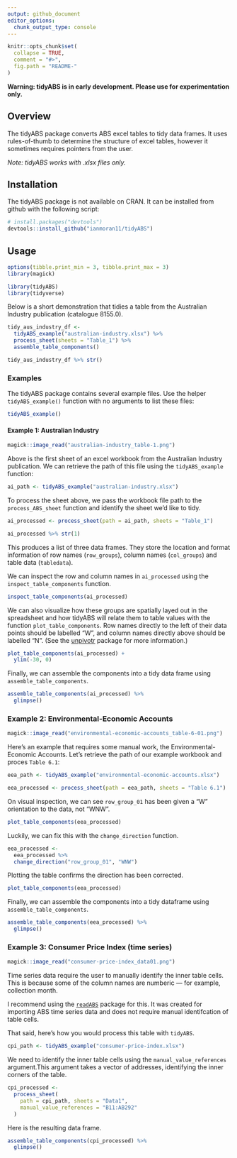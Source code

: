 ```yaml
---
output: github_document
editor_options: 
  chunk_output_type: console
---
```


<!-- README.md is generated from README.Rmd. Please edit that file -->

```r
knitr::opts_chunk$set(
  collapse = TRUE,
  comment = "#>",
  fig.path = "README-"
)
```


**Warning: tidyABS is in early development. Please use for experimentation only.**

## Overview

The tidyABS package converts ABS excel tables to tidy data frames. It uses rules-of-thumb to determine the structure of excel tables, however it sometimes requires pointers from the user. 


_Note: tidyABS works with .xlsx files only._

## Installation

The tidyABS package is not available on CRAN. It can be installed from github with the following script:
 
```r
# install.packages("devtools")
devtools::install_github("ianmoran11/tidyABS")
```

## Usage

```r
options(tibble.print_min = 3, tibble.print_max = 3)
library(magick)
```

```r
library(tidyABS)
library(tidyverse)
```

Below is a short demonstration that tidies a table from the Australian Industry publication (catalogue 8155.0). 
```r

tidy_aus_industry_df <-
  tidyABS_example("australian-industry.xlsx") %>%
  process_sheet(sheets = "Table_1") %>%
  assemble_table_components()

tidy_aus_industry_df %>% str()
```

### Examples

The tidyABS package contains several example files. Use the helper `tidyABS_example()` function with no arguments to list these files:

```r
tidyABS_example()
```

#### Example 1: Australian Industry

```r
magick::image_read("australian-industry_table-1.png")
```

Above is the  first sheet of an excel workbook from the Australian Industry publication. We can retrieve the path of this file  using the `tidyABS_example` function:

```r
ai_path <- tidyABS_example("australian-industry.xlsx")
```

To process the sheet above, we pass the workbook file path to the `process_ABS_sheet` function and identify the sheet we'd like to tidy. 

```r
ai_processed <- process_sheet(path = ai_path, sheets = "Table_1")

ai_processed %>% str(1)
```

This produces a list of three data frames. They store the location and format information of row names (`row_groups`), column names (`col_groups`) and table data (`tabledata`).  

We can inspect the row and column names in  `ai_processed` using the `inspect_table_components` function.

```r
inspect_table_components(ai_processed)
```

We can also visualize how these groups are spatially layed out in the spreadsheet and how tidyABS will relate them to table values with the function `plot_table_components`. Row names directly to the left of their data points should be labelled "W", and column names directly above should be labelled "N". (See the [unpivotr](https://github.com/nacnudus/unpivotr) package for more information.)

```r
plot_table_components(ai_processed) +
  ylim(-30, 0)
```

Finally, we can assemble the components into a tidy data frame using `assemble_table_components`.

```r
assemble_table_components(ai_processed) %>%
  glimpse()
```

### Example 2: Environmental-Economic Accounts

```r
magick::image_read("environmental-economic-accounts_table-6-01.png")
```

Here's an example that requires some manual work, the Environmental-Economic Accounts. Let's retrieve the path of our example workbook and proces `Table 6.1`:

```r
eea_path <- tidyABS_example("environmental-economic-accounts.xlsx")

eea_processed <- process_sheet(path = eea_path, sheets = "Table 6.1")
```

On visual inspection, we can see `row_group_01` has been given a "W" orientation to the data, not "WNW". 

```r
plot_table_components(eea_processed)
```

Luckily, we can fix this with the `change_direction` function. 

```r
eea_processed <-
  eea_processed %>%
  change_direction("row_group_01", "WNW")
```

Plotting the table confirms the direction has been corrected. 

```r
plot_table_components(eea_processed)
```

Finally, we can assemble the components into a tidy dataframe using `assemble_table_components`.

```r
assemble_table_components(eea_processed) %>%
  glimpse()
```

### Example 3: Consumer Price Index (time series)

```r
magick::image_read("consumer-price-index_data01.png")
```

Time series data require the user to manually identify the inner table cells. This is because some of the column names are numberic --- for example, collection month. 

I recommend using the [`readABS`](https://github.com/MattCowgill/readabs) package for this. It was created for importing ABS time series data and does not require manual identifcation of table cells. 

That said, here's how you would process this table with `tidyABS`.

```r
cpi_path <- tidyABS_example("consumer-price-index.xlsx")
```

We need to identify the inner table cells using the `manual_value_references` argument.This argument takes a vector of addresses, identifying the inner corners of the table. 

```r
cpi_processed <-
  process_sheet(
    path = cpi_path, sheets = "Data1",
    manual_value_references = "B11:AB292"
  )
```

Here is the resulting data frame. 

```r
assemble_table_components(cpi_processed) %>%
  glimpse()
```
